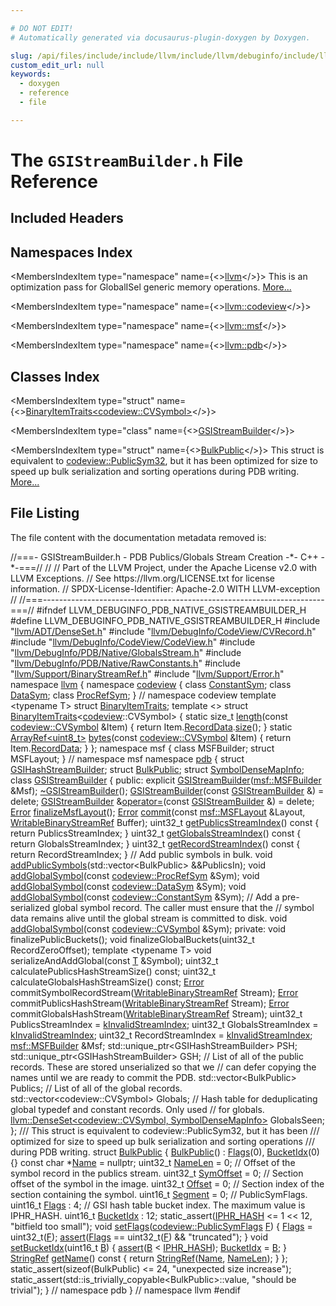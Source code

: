 ```yaml
---

# DO NOT EDIT!
# Automatically generated via docusaurus-plugin-doxygen by Doxygen.

slug: /api/files/include/include/llvm/include/llvm/debuginfo/include/llvm/debuginfo/pdb/include/llvm/debuginfo/pdb/native/gsistreambuilder-h
custom_edit_url: null
keywords:
  - doxygen
  - reference
  - file

---
```





# The `GSIStreamBuilder.h` File Reference

<DoxygenPage pluginConfig={pluginConfig}>



## Included Headers

<IncludesList>
<IncludesListItem
  filePath="llvm/ADT/DenseSet.h"
  permalink="/docs/api/files/include/include/llvm/include/llvm/adt/denseset-h"
  isLocal="true" />
<IncludesListItem
  filePath="llvm/DebugInfo/CodeView/CVRecord.h"
  permalink="/docs/api/files/include/include/llvm/include/llvm/debuginfo/include/llvm/debuginfo/codeview/cvrecord-h"
  isLocal="true" />
<IncludesListItem
  filePath="llvm/DebugInfo/CodeView/CodeView.h"
  permalink="/docs/api/files/include/include/llvm/include/llvm/debuginfo/include/llvm/debuginfo/codeview/codeview-h"
  isLocal="true" />
<IncludesListItem
  filePath="llvm/DebugInfo/PDB/Native/GlobalsStream.h"
  permalink="/docs/api/files/include/include/llvm/include/llvm/debuginfo/include/llvm/debuginfo/pdb/include/llvm/debuginfo/pdb/native/globalsstream-h"
  isLocal="true" />
<IncludesListItem
  filePath="llvm/DebugInfo/PDB/Native/RawConstants.h"
  permalink="/docs/api/files/include/include/llvm/include/llvm/debuginfo/include/llvm/debuginfo/pdb/include/llvm/debuginfo/pdb/native/rawconstants-h"
  isLocal="true" />
<IncludesListItem
  filePath="llvm/Support/BinaryStreamRef.h"
  permalink="/docs/api/files/include/include/llvm/include/llvm/support/binarystreamref-h"
  isLocal="true" />
<IncludesListItem
  filePath="llvm/Support/Error.h"
  permalink="/docs/api/files/include/include/llvm/include/llvm/support/error-h"
  isLocal="true" />
</IncludesList>

## Namespaces Index

<MembersIndex>

<MembersIndexItem
  type="namespace"
  name={<><a href="/docs/api/namespaces/llvm">llvm</a></>}>
This is an optimization pass for GlobalISel generic memory operations. <a href="/docs/api/namespaces/llvm/#details">More...</a>
</MembersIndexItem>

<MembersIndexItem
  type="namespace"
  name={<><a href="/docs/api/namespaces/llvm/codeview">llvm::codeview</a></>}>
</MembersIndexItem>

<MembersIndexItem
  type="namespace"
  name={<><a href="/docs/api/namespaces/llvm/msf">llvm::msf</a></>}>
</MembersIndexItem>

<MembersIndexItem
  type="namespace"
  name={<><a href="/docs/api/namespaces/llvm/pdb">llvm::pdb</a></>}>
</MembersIndexItem>

</MembersIndex>

## Classes Index

<MembersIndex>

<MembersIndexItem
  type="struct"
  name={<><a href="/docs/api/structs/llvm/binaryitemtraits-7e3dbb0894d46ad0ca22830f22e986bb">BinaryItemTraits&lt;codeview::CVSymbol&gt;</a></>}>
</MembersIndexItem>

<MembersIndexItem
  type="class"
  name={<><a href="/docs/api/classes/llvm/pdb/gsistreambuilder">GSIStreamBuilder</a></>}>
</MembersIndexItem>

<MembersIndexItem
  type="struct"
  name={<><a href="/docs/api/structs/llvm/pdb/bulkpublic">BulkPublic</a></>}>
This struct is equivalent to <a href="/docs/api/classes/llvm/codeview/publicsym32">codeview::PublicSym32</a>, but it has been optimized for size to speed up bulk serialization and sorting operations during PDB writing. <a href="/docs/api/structs/llvm/pdb/bulkpublic/#details">More...</a>
</MembersIndexItem>

</MembersIndex>


## File Listing

The file content with the documentation metadata removed is:

<ProgramListing>

<Link id="l00001" /><CodeLine lineNumber="1"><Highlight kind="comment">//===- GSIStreamBuilder.h - PDB Publics/Globals Stream Creation -&#42;- C++ -&#42;-===//</Highlight><Highlight kind="normal"></Highlight></CodeLine>
<Link id="l00002" /><CodeLine lineNumber="2"><Highlight kind="normal"></Highlight><Highlight kind="comment">//</Highlight><Highlight kind="normal"></Highlight></CodeLine>
<Link id="l00003" /><CodeLine lineNumber="3"><Highlight kind="normal"></Highlight><Highlight kind="comment">// Part of the LLVM Project, under the Apache License v2.0 with LLVM Exceptions.</Highlight><Highlight kind="normal"></Highlight></CodeLine>
<Link id="l00004" /><CodeLine lineNumber="4"><Highlight kind="normal"></Highlight><Highlight kind="comment">// See https://llvm.org/LICENSE.txt for license information.</Highlight><Highlight kind="normal"></Highlight></CodeLine>
<Link id="l00005" /><CodeLine lineNumber="5"><Highlight kind="normal"></Highlight><Highlight kind="comment">// SPDX-License-Identifier: Apache-2.0 WITH LLVM-exception</Highlight><Highlight kind="normal"></Highlight></CodeLine>
<Link id="l00006" /><CodeLine lineNumber="6"><Highlight kind="normal"></Highlight><Highlight kind="comment">//</Highlight><Highlight kind="normal"></Highlight></CodeLine>
<Link id="l00007" /><CodeLine lineNumber="7"><Highlight kind="normal"></Highlight><Highlight kind="comment">//===----------------------------------------------------------------------===//</Highlight><Highlight kind="normal"></Highlight></CodeLine>
<Link id="l00008" /><CodeLine lineNumber="8"><Highlight kind="normal"></Highlight></CodeLine>
<Link id="l00009" /><CodeLine lineNumber="9"><Highlight kind="normal"></Highlight><Highlight kind="preprocessor">#ifndef LLVM&#95;DEBUGINFO&#95;PDB&#95;NATIVE&#95;GSISTREAMBUILDER&#95;H</Highlight><Highlight kind="normal"></Highlight></CodeLine>
<Link id="l00010" /><CodeLine lineNumber="10"><Highlight kind="normal"></Highlight><Highlight kind="preprocessor">#define LLVM&#95;DEBUGINFO&#95;PDB&#95;NATIVE&#95;GSISTREAMBUILDER&#95;H</Highlight><Highlight kind="normal"></Highlight></CodeLine>
<Link id="l00011" /><CodeLine lineNumber="11"><Highlight kind="normal"></Highlight></CodeLine>
<Link id="l00012" /><CodeLine lineNumber="12"><Highlight kind="normal"></Highlight><Highlight kind="preprocessor">#include &quot;<a href="/docs/api/files/include/include/llvm/include/llvm/adt/denseset-h">llvm/ADT/DenseSet.h</a>&quot;</Highlight><Highlight kind="normal"></Highlight></CodeLine>
<Link id="l00013" /><CodeLine lineNumber="13"><Highlight kind="normal"></Highlight><Highlight kind="preprocessor">#include &quot;<a href="/docs/api/files/include/include/llvm/include/llvm/debuginfo/include/llvm/debuginfo/codeview/cvrecord-h">llvm/DebugInfo/CodeView/CVRecord.h</a>&quot;</Highlight><Highlight kind="normal"></Highlight></CodeLine>
<Link id="l00014" /><CodeLine lineNumber="14"><Highlight kind="normal"></Highlight><Highlight kind="preprocessor">#include &quot;<a href="/docs/api/files/include/include/llvm/include/llvm/debuginfo/include/llvm/debuginfo/codeview/codeview-h">llvm/DebugInfo/CodeView/CodeView.h</a>&quot;</Highlight><Highlight kind="normal"></Highlight></CodeLine>
<Link id="l00015" /><CodeLine lineNumber="15"><Highlight kind="normal"></Highlight><Highlight kind="preprocessor">#include &quot;<a href="/docs/api/files/include/include/llvm/include/llvm/debuginfo/include/llvm/debuginfo/pdb/include/llvm/debuginfo/pdb/native/globalsstream-h">llvm/DebugInfo/PDB/Native/GlobalsStream.h</a>&quot;</Highlight><Highlight kind="normal"></Highlight></CodeLine>
<Link id="l00016" /><CodeLine lineNumber="16"><Highlight kind="normal"></Highlight><Highlight kind="preprocessor">#include &quot;<a href="/docs/api/files/include/include/llvm/include/llvm/debuginfo/include/llvm/debuginfo/pdb/include/llvm/debuginfo/pdb/native/rawconstants-h">llvm/DebugInfo/PDB/Native/RawConstants.h</a>&quot;</Highlight><Highlight kind="normal"></Highlight></CodeLine>
<Link id="l00017" /><CodeLine lineNumber="17"><Highlight kind="normal"></Highlight><Highlight kind="preprocessor">#include &quot;<a href="/docs/api/files/include/include/llvm/include/llvm/support/binarystreamref-h">llvm/Support/BinaryStreamRef.h</a>&quot;</Highlight><Highlight kind="normal"></Highlight></CodeLine>
<Link id="l00018" /><CodeLine lineNumber="18"><Highlight kind="normal"></Highlight><Highlight kind="preprocessor">#include &quot;<a href="/docs/api/files/include/include/llvm/include/llvm/support/error-h">llvm/Support/Error.h</a>&quot;</Highlight><Highlight kind="normal"></Highlight></CodeLine>
<Link id="l00019" /><CodeLine lineNumber="19"><Highlight kind="normal"></Highlight></CodeLine>
<Link id="l00020" /><CodeLine lineNumber="20"><Highlight kind="normal"></Highlight><Highlight kind="keyword">namespace </Highlight><Highlight kind="normal"><a href="/docs/api/namespaces/llvm">llvm</a> &#123;</Highlight></CodeLine>
<Link id="l00021" /><CodeLine lineNumber="21"><Highlight kind="normal"></Highlight><Highlight kind="keyword">namespace </Highlight><Highlight kind="normal"><a href="/docs/api/namespaces/llvm/codeview">codeview</a> &#123;</Highlight></CodeLine>
<Link id="l00022" /><CodeLine lineNumber="22"><Highlight kind="normal"></Highlight><Highlight kind="keyword">class </Highlight><Highlight kind="normal"><a href="/docs/api/classes/llvm/codeview/constantsym">ConstantSym</a>;</Highlight></CodeLine>
<Link id="l00023" /><CodeLine lineNumber="23"><Highlight kind="normal"></Highlight><Highlight kind="keyword">class </Highlight><Highlight kind="normal"><a href="/docs/api/classes/llvm/codeview/datasym">DataSym</a>;</Highlight></CodeLine>
<Link id="l00024" /><CodeLine lineNumber="24"><Highlight kind="normal"></Highlight><Highlight kind="keyword">class </Highlight><Highlight kind="normal"><a href="/docs/api/classes/llvm/codeview/procrefsym">ProcRefSym</a>;</Highlight></CodeLine>
<Link id="l00025" /><CodeLine lineNumber="25"><Highlight kind="normal">&#125; </Highlight><Highlight kind="comment">// namespace codeview</Highlight><Highlight kind="normal"></Highlight></CodeLine>
<Link id="l00026" /><CodeLine lineNumber="26"><Highlight kind="normal"></Highlight><Highlight kind="keyword">template</Highlight><Highlight kind="normal"> &lt;</Highlight><Highlight kind="keyword">typename</Highlight><Highlight kind="normal"> T&gt; </Highlight><Highlight kind="keyword">struct </Highlight><Highlight kind="normal"><a href="/docs/api/structs/llvm/binaryitemtraits">BinaryItemTraits</a>;</Highlight></CodeLine>
<Link id="l00027" /><CodeLine lineNumber="27"><Highlight kind="normal"></Highlight></CodeLine>
<Link id="l00028" /><CodeLine lineNumber="28" lineLink="/docs/api/structs/llvm/binaryitemtraits-7e3dbb0894d46ad0ca22830f22e986bb"><Highlight kind="normal"></Highlight><Highlight kind="keyword">template</Highlight><Highlight kind="normal"> &lt;&gt; </Highlight><Highlight kind="keyword">struct </Highlight><Highlight kind="normal"><a href="/docs/api/structs/llvm/binaryitemtraits">BinaryItemTraits</a>&lt;<a href="/docs/api/namespaces/llvm/codeview">codeview</a>::CVSymbol&gt; &#123;</Highlight></CodeLine>
<Link id="l00029" /><CodeLine lineNumber="29" lineLink="/docs/api/structs/llvm/binaryitemtraits-7e3dbb0894d46ad0ca22830f22e986bb/#a6c96273f1093282fe3c39cc238411483"><Highlight kind="normal">  </Highlight><Highlight kind="keyword">static</Highlight><Highlight kind="normal"> </Highlight><Highlight kind="keywordtype">size&#95;t</Highlight><Highlight kind="normal"> <a href="/docs/api/structs/llvm/binaryitemtraits-7e3dbb0894d46ad0ca22830f22e986bb/#a6c96273f1093282fe3c39cc238411483">length</a>(</Highlight><Highlight kind="keyword">const</Highlight><Highlight kind="normal"> <a href="/docs/api/namespaces/llvm/codeview/#a5cc6234b75e6212142e2a91d34af146f">codeview::CVSymbol</a> &amp;Item) &#123;</Highlight></CodeLine>
<Link id="l00030" /><CodeLine lineNumber="30"><Highlight kind="normal">    </Highlight><Highlight kind="keywordflow">return</Highlight><Highlight kind="normal"> Item.<a href="/docs/api/classes/llvm/codeview/cvrecord/#abf24508852ac431412daa99def7d29ae">RecordData</a>.<a href="/docs/api/classes/llvm/arrayref/#a85ffb6531d4cda988ea81f18d4e56fb7">size</a>();</Highlight></CodeLine>
<Link id="l00031" /><CodeLine lineNumber="31"><Highlight kind="normal">  &#125;</Highlight></CodeLine>
<Link id="l00032" /><CodeLine lineNumber="32" lineLink="/docs/api/structs/llvm/binaryitemtraits-7e3dbb0894d46ad0ca22830f22e986bb/#aee6577a048114c7f64cf99d04f8837d2"><Highlight kind="normal">  </Highlight><Highlight kind="keyword">static</Highlight><Highlight kind="normal"> <a href="/docs/api/classes/llvm/arrayref">ArrayRef&lt;uint8&#95;t&gt;</a> <a href="/docs/api/structs/llvm/binaryitemtraits-7e3dbb0894d46ad0ca22830f22e986bb/#aee6577a048114c7f64cf99d04f8837d2">bytes</a>(</Highlight><Highlight kind="keyword">const</Highlight><Highlight kind="normal"> <a href="/docs/api/namespaces/llvm/codeview/#a5cc6234b75e6212142e2a91d34af146f">codeview::CVSymbol</a> &amp;Item) &#123;</Highlight></CodeLine>
<Link id="l00033" /><CodeLine lineNumber="33"><Highlight kind="normal">    </Highlight><Highlight kind="keywordflow">return</Highlight><Highlight kind="normal"> Item.<a href="/docs/api/classes/llvm/codeview/cvrecord/#abf24508852ac431412daa99def7d29ae">RecordData</a>;</Highlight></CodeLine>
<Link id="l00034" /><CodeLine lineNumber="34"><Highlight kind="normal">  &#125;</Highlight></CodeLine>
<Link id="l00035" /><CodeLine lineNumber="35"><Highlight kind="normal">&#125;;</Highlight></CodeLine>
<Link id="l00036" /><CodeLine lineNumber="36"><Highlight kind="normal"></Highlight></CodeLine>
<Link id="l00037" /><CodeLine lineNumber="37"><Highlight kind="normal"></Highlight><Highlight kind="keyword">namespace </Highlight><Highlight kind="normal">msf &#123;</Highlight></CodeLine>
<Link id="l00038" /><CodeLine lineNumber="38"><Highlight kind="normal"></Highlight><Highlight kind="keyword">class </Highlight><Highlight kind="normal">MSFBuilder;</Highlight></CodeLine>
<Link id="l00039" /><CodeLine lineNumber="39"><Highlight kind="normal"></Highlight><Highlight kind="keyword">struct </Highlight><Highlight kind="normal">MSFLayout;</Highlight></CodeLine>
<Link id="l00040" /><CodeLine lineNumber="40"><Highlight kind="normal">&#125; </Highlight><Highlight kind="comment">// namespace msf</Highlight><Highlight kind="normal"></Highlight></CodeLine>
<Link id="l00041" /><CodeLine lineNumber="41"><Highlight kind="normal"></Highlight><Highlight kind="keyword">namespace </Highlight><Highlight kind="normal"><a href="/docs/api/namespaces/llvm/pdb">pdb</a> &#123;</Highlight></CodeLine>
<Link id="l00042" /><CodeLine lineNumber="42"><Highlight kind="normal"></Highlight><Highlight kind="keyword">struct </Highlight><Highlight kind="normal"><a href="/docs/api/structs/llvm/pdb/gsihashstreambuilder">GSIHashStreamBuilder</a>;</Highlight></CodeLine>
<Link id="l00043" /><CodeLine lineNumber="43"><Highlight kind="normal"></Highlight><Highlight kind="keyword">struct </Highlight><Highlight kind="normal"><a href="/docs/api/structs/llvm/pdb/bulkpublic">BulkPublic</a>;</Highlight></CodeLine>
<Link id="l00044" /><CodeLine lineNumber="44"><Highlight kind="normal"></Highlight><Highlight kind="keyword">struct </Highlight><Highlight kind="normal"><a href="/docs/api/structs/llvm/pdb/symboldensemapinfo">SymbolDenseMapInfo</a>;</Highlight></CodeLine>
<Link id="l00045" /><CodeLine lineNumber="45"><Highlight kind="normal"></Highlight></CodeLine>
<Link id="l00046" /><CodeLine lineNumber="46" lineLink="/docs/api/classes/llvm/pdb/gsistreambuilder"><Highlight kind="normal"></Highlight><Highlight kind="keyword">class </Highlight><Highlight kind="normal"><a href="/docs/api/classes/llvm/pdb/gsistreambuilder/#a875ea41791864d663f352f5862988d2a">GSIStreamBuilder</a> &#123;</Highlight></CodeLine>
<Link id="l00047" /><CodeLine lineNumber="47"><Highlight kind="normal"></Highlight></CodeLine>
<Link id="l00048" /><CodeLine lineNumber="48"><Highlight kind="normal"></Highlight><Highlight kind="keyword">public</Highlight><Highlight kind="normal">:</Highlight></CodeLine>
<Link id="l00049" /><CodeLine lineNumber="49"><Highlight kind="normal">  </Highlight><Highlight kind="keyword">explicit</Highlight><Highlight kind="normal"> <a href="/docs/api/classes/llvm/pdb/gsistreambuilder/#a875ea41791864d663f352f5862988d2a">GSIStreamBuilder</a>(<a href="/docs/api/classes/llvm/msf/msfbuilder">msf::MSFBuilder</a> &amp;Msf);</Highlight></CodeLine>
<Link id="l00050" /><CodeLine lineNumber="50" lineLink="/docs/api/classes/llvm/pdb/gsistreambuilder/#a71d74371140f4842961028587ad67061"><Highlight kind="normal">  <a href="/docs/api/classes/llvm/pdb/gsistreambuilder/#a71d74371140f4842961028587ad67061">~GSIStreamBuilder</a>();</Highlight></CodeLine>
<Link id="l00051" /><CodeLine lineNumber="51"><Highlight kind="normal"></Highlight></CodeLine>
<Link id="l00052" /><CodeLine lineNumber="52" lineLink="/docs/api/classes/llvm/pdb/gsistreambuilder/#a6a0c7dd9e5451edfc1d655ae362c5b65"><Highlight kind="normal">  <a href="/docs/api/classes/llvm/pdb/gsistreambuilder/#a6a0c7dd9e5451edfc1d655ae362c5b65">GSIStreamBuilder</a>(</Highlight><Highlight kind="keyword">const</Highlight><Highlight kind="normal"> <a href="/docs/api/classes/llvm/pdb/gsistreambuilder/#a875ea41791864d663f352f5862988d2a">GSIStreamBuilder</a> &amp;) = </Highlight><Highlight kind="keyword">delete</Highlight><Highlight kind="normal">;</Highlight></CodeLine>
<Link id="l00053" /><CodeLine lineNumber="53" lineLink="/docs/api/classes/llvm/pdb/gsistreambuilder/#ab77a85c58ef2afc3a04bee183aa48ffc"><Highlight kind="normal">  <a href="/docs/api/classes/llvm/pdb/gsistreambuilder/#a875ea41791864d663f352f5862988d2a">GSIStreamBuilder</a> &amp;<a href="/docs/api/classes/llvm/pdb/gsistreambuilder/#ab77a85c58ef2afc3a04bee183aa48ffc">operator=</a>(</Highlight><Highlight kind="keyword">const</Highlight><Highlight kind="normal"> <a href="/docs/api/classes/llvm/pdb/gsistreambuilder/#a875ea41791864d663f352f5862988d2a">GSIStreamBuilder</a> &amp;) = </Highlight><Highlight kind="keyword">delete</Highlight><Highlight kind="normal">;</Highlight></CodeLine>
<Link id="l00054" /><CodeLine lineNumber="54"><Highlight kind="normal"></Highlight></CodeLine>
<Link id="l00055" /><CodeLine lineNumber="55"><Highlight kind="normal">  <a href="/docs/api/classes/llvm/error">Error</a> <a href="/docs/api/classes/llvm/pdb/gsistreambuilder/#a5d9cf5b89c50f30cf3d85ec3331b270a">finalizeMsfLayout</a>();</Highlight></CodeLine>
<Link id="l00056" /><CodeLine lineNumber="56"><Highlight kind="normal"></Highlight></CodeLine>
<Link id="l00057" /><CodeLine lineNumber="57"><Highlight kind="normal">  <a href="/docs/api/classes/llvm/error">Error</a> <a href="/docs/api/classes/llvm/pdb/gsistreambuilder/#a76533b678e31f0285dc183e2378d39db">commit</a>(</Highlight><Highlight kind="keyword">const</Highlight><Highlight kind="normal"> <a href="/docs/api/structs/llvm/msf/msflayout">msf::MSFLayout</a> &amp;Layout, <a href="/docs/api/classes/llvm/writablebinarystreamref">WritableBinaryStreamRef</a> Buffer);</Highlight></CodeLine>
<Link id="l00058" /><CodeLine lineNumber="58"><Highlight kind="normal"></Highlight></CodeLine>
<Link id="l00059" /><CodeLine lineNumber="59" lineLink="/docs/api/classes/llvm/pdb/gsistreambuilder/#ada95f987887a6e7cd0b74ca8996f980a"><Highlight kind="normal">  uint32&#95;t <a href="/docs/api/classes/llvm/pdb/gsistreambuilder/#ada95f987887a6e7cd0b74ca8996f980a">getPublicsStreamIndex</a>()</Highlight><Highlight kind="keyword"> const </Highlight><Highlight kind="normal">&#123; </Highlight><Highlight kind="keywordflow">return</Highlight><Highlight kind="normal"> PublicsStreamIndex; &#125;</Highlight></CodeLine>
<Link id="l00060" /><CodeLine lineNumber="60" lineLink="/docs/api/classes/llvm/pdb/gsistreambuilder/#adea20877fa69f2ef82e5435d1c4fe0ef"><Highlight kind="normal">  uint32&#95;t <a href="/docs/api/classes/llvm/pdb/gsistreambuilder/#adea20877fa69f2ef82e5435d1c4fe0ef">getGlobalsStreamIndex</a>()</Highlight><Highlight kind="keyword"> const </Highlight><Highlight kind="normal">&#123; </Highlight><Highlight kind="keywordflow">return</Highlight><Highlight kind="normal"> GlobalsStreamIndex; &#125;</Highlight></CodeLine>
<Link id="l00061" /><CodeLine lineNumber="61" lineLink="/docs/api/classes/llvm/pdb/gsistreambuilder/#a63b0bd3ffb0ebab8d2deed8f96f2bec2"><Highlight kind="normal">  uint32&#95;t <a href="/docs/api/classes/llvm/pdb/gsistreambuilder/#a63b0bd3ffb0ebab8d2deed8f96f2bec2">getRecordStreamIndex</a>()</Highlight><Highlight kind="keyword"> const </Highlight><Highlight kind="normal">&#123; </Highlight><Highlight kind="keywordflow">return</Highlight><Highlight kind="normal"> RecordStreamIndex; &#125;</Highlight></CodeLine>
<Link id="l00062" /><CodeLine lineNumber="62"><Highlight kind="normal"></Highlight></CodeLine>
<Link id="l00063" /><CodeLine lineNumber="63"><Highlight kind="normal">  </Highlight><Highlight kind="comment">// Add public symbols in bulk.</Highlight><Highlight kind="normal"></Highlight></CodeLine>
<Link id="l00064" /><CodeLine lineNumber="64"><Highlight kind="normal">  </Highlight><Highlight kind="keywordtype">void</Highlight><Highlight kind="normal"> <a href="/docs/api/classes/llvm/pdb/gsistreambuilder/#a2599c9c9013519349a7b2794fe417b47">addPublicSymbols</a>(std::vector&lt;BulkPublic&gt; &amp;&amp;PublicsIn);</Highlight></CodeLine>
<Link id="l00065" /><CodeLine lineNumber="65"><Highlight kind="normal"></Highlight></CodeLine>
<Link id="l00066" /><CodeLine lineNumber="66"><Highlight kind="normal">  </Highlight><Highlight kind="keywordtype">void</Highlight><Highlight kind="normal"> <a href="/docs/api/classes/llvm/pdb/gsistreambuilder/#a96eafdf2e4e9c7da0a8a2fd8d9fa9193">addGlobalSymbol</a>(</Highlight><Highlight kind="keyword">const</Highlight><Highlight kind="normal"> <a href="/docs/api/classes/llvm/codeview/procrefsym">codeview::ProcRefSym</a> &amp;Sym);</Highlight></CodeLine>
<Link id="l00067" /><CodeLine lineNumber="67"><Highlight kind="normal">  </Highlight><Highlight kind="keywordtype">void</Highlight><Highlight kind="normal"> <a href="/docs/api/classes/llvm/pdb/gsistreambuilder/#a96eafdf2e4e9c7da0a8a2fd8d9fa9193">addGlobalSymbol</a>(</Highlight><Highlight kind="keyword">const</Highlight><Highlight kind="normal"> <a href="/docs/api/classes/llvm/codeview/datasym">codeview::DataSym</a> &amp;Sym);</Highlight></CodeLine>
<Link id="l00068" /><CodeLine lineNumber="68"><Highlight kind="normal">  </Highlight><Highlight kind="keywordtype">void</Highlight><Highlight kind="normal"> <a href="/docs/api/classes/llvm/pdb/gsistreambuilder/#a96eafdf2e4e9c7da0a8a2fd8d9fa9193">addGlobalSymbol</a>(</Highlight><Highlight kind="keyword">const</Highlight><Highlight kind="normal"> <a href="/docs/api/classes/llvm/codeview/constantsym">codeview::ConstantSym</a> &amp;Sym);</Highlight></CodeLine>
<Link id="l00069" /><CodeLine lineNumber="69"><Highlight kind="normal"></Highlight></CodeLine>
<Link id="l00070" /><CodeLine lineNumber="70"><Highlight kind="normal">  </Highlight><Highlight kind="comment">// Add a pre-serialized global symbol record. The caller must ensure that the</Highlight><Highlight kind="normal"></Highlight></CodeLine>
<Link id="l00071" /><CodeLine lineNumber="71"><Highlight kind="normal">  </Highlight><Highlight kind="comment">// symbol data remains alive until the global stream is committed to disk.</Highlight><Highlight kind="normal"></Highlight></CodeLine>
<Link id="l00072" /><CodeLine lineNumber="72"><Highlight kind="normal">  </Highlight><Highlight kind="keywordtype">void</Highlight><Highlight kind="normal"> <a href="/docs/api/classes/llvm/pdb/gsistreambuilder/#a96eafdf2e4e9c7da0a8a2fd8d9fa9193">addGlobalSymbol</a>(</Highlight><Highlight kind="keyword">const</Highlight><Highlight kind="normal"> <a href="/docs/api/namespaces/llvm/codeview/#a5cc6234b75e6212142e2a91d34af146f">codeview::CVSymbol</a> &amp;Sym);</Highlight></CodeLine>
<Link id="l00073" /><CodeLine lineNumber="73"><Highlight kind="normal"></Highlight></CodeLine>
<Link id="l00074" /><CodeLine lineNumber="74"><Highlight kind="normal"></Highlight><Highlight kind="keyword">private</Highlight><Highlight kind="normal">:</Highlight></CodeLine>
<Link id="l00075" /><CodeLine lineNumber="75"><Highlight kind="normal">  </Highlight><Highlight kind="keywordtype">void</Highlight><Highlight kind="normal"> finalizePublicBuckets();</Highlight></CodeLine>
<Link id="l00076" /><CodeLine lineNumber="76"><Highlight kind="normal">  </Highlight><Highlight kind="keywordtype">void</Highlight><Highlight kind="normal"> finalizeGlobalBuckets(uint32&#95;t RecordZeroOffset);</Highlight></CodeLine>
<Link id="l00077" /><CodeLine lineNumber="77"><Highlight kind="normal"></Highlight></CodeLine>
<Link id="l00078" /><CodeLine lineNumber="78"><Highlight kind="normal">  </Highlight><Highlight kind="keyword">template</Highlight><Highlight kind="normal"> &lt;</Highlight><Highlight kind="keyword">typename</Highlight><Highlight kind="normal"> T&gt; </Highlight><Highlight kind="keywordtype">void</Highlight><Highlight kind="normal"> serializeAndAddGlobal(</Highlight><Highlight kind="keyword">const</Highlight><Highlight kind="normal"> <a href="/docs/api/files/lib/lib/target/lib/target/mips/mips16isellowering-cpp/#a0acb682b8260ab1c60b918599864e2e5">T</a> &amp;Symbol);</Highlight></CodeLine>
<Link id="l00079" /><CodeLine lineNumber="79"><Highlight kind="normal"></Highlight></CodeLine>
<Link id="l00080" /><CodeLine lineNumber="80"><Highlight kind="normal">  uint32&#95;t calculatePublicsHashStreamSize() </Highlight><Highlight kind="keyword">const</Highlight><Highlight kind="normal">;</Highlight></CodeLine>
<Link id="l00081" /><CodeLine lineNumber="81"><Highlight kind="normal">  uint32&#95;t calculateGlobalsHashStreamSize() </Highlight><Highlight kind="keyword">const</Highlight><Highlight kind="normal">;</Highlight></CodeLine>
<Link id="l00082" /><CodeLine lineNumber="82"><Highlight kind="normal">  <a href="/docs/api/classes/llvm/error">Error</a> commitSymbolRecordStream(<a href="/docs/api/classes/llvm/writablebinarystreamref">WritableBinaryStreamRef</a> Stream);</Highlight></CodeLine>
<Link id="l00083" /><CodeLine lineNumber="83"><Highlight kind="normal">  <a href="/docs/api/classes/llvm/error">Error</a> commitPublicsHashStream(<a href="/docs/api/classes/llvm/writablebinarystreamref">WritableBinaryStreamRef</a> Stream);</Highlight></CodeLine>
<Link id="l00084" /><CodeLine lineNumber="84"><Highlight kind="normal">  <a href="/docs/api/classes/llvm/error">Error</a> commitGlobalsHashStream(<a href="/docs/api/classes/llvm/writablebinarystreamref">WritableBinaryStreamRef</a> Stream);</Highlight></CodeLine>
<Link id="l00085" /><CodeLine lineNumber="85"><Highlight kind="normal"></Highlight></CodeLine>
<Link id="l00086" /><CodeLine lineNumber="86"><Highlight kind="normal">  uint32&#95;t PublicsStreamIndex = <a href="/docs/api/namespaces/llvm/pdb/#a0a7a9a9849fa2f1e5dec7a99ba9530da">kInvalidStreamIndex</a>;</Highlight></CodeLine>
<Link id="l00087" /><CodeLine lineNumber="87"><Highlight kind="normal">  uint32&#95;t GlobalsStreamIndex = <a href="/docs/api/namespaces/llvm/pdb/#a0a7a9a9849fa2f1e5dec7a99ba9530da">kInvalidStreamIndex</a>;</Highlight></CodeLine>
<Link id="l00088" /><CodeLine lineNumber="88"><Highlight kind="normal">  uint32&#95;t RecordStreamIndex = <a href="/docs/api/namespaces/llvm/pdb/#a0a7a9a9849fa2f1e5dec7a99ba9530da">kInvalidStreamIndex</a>;</Highlight></CodeLine>
<Link id="l00089" /><CodeLine lineNumber="89"><Highlight kind="normal">  <a href="/docs/api/classes/llvm/msf/msfbuilder">msf::MSFBuilder</a> &amp;Msf;</Highlight></CodeLine>
<Link id="l00090" /><CodeLine lineNumber="90"><Highlight kind="normal">  std::unique&#95;ptr&lt;GSIHashStreamBuilder&gt; PSH;</Highlight></CodeLine>
<Link id="l00091" /><CodeLine lineNumber="91"><Highlight kind="normal">  std::unique&#95;ptr&lt;GSIHashStreamBuilder&gt; GSH;</Highlight></CodeLine>
<Link id="l00092" /><CodeLine lineNumber="92"><Highlight kind="normal"></Highlight></CodeLine>
<Link id="l00093" /><CodeLine lineNumber="93"><Highlight kind="normal">  </Highlight><Highlight kind="comment">// List of all of the public records. These are stored unserialized so that we</Highlight><Highlight kind="normal"></Highlight></CodeLine>
<Link id="l00094" /><CodeLine lineNumber="94"><Highlight kind="normal">  </Highlight><Highlight kind="comment">// can defer copying the names until we are ready to commit the PDB.</Highlight><Highlight kind="normal"></Highlight></CodeLine>
<Link id="l00095" /><CodeLine lineNumber="95"><Highlight kind="normal">  std::vector&lt;BulkPublic&gt; Publics;</Highlight></CodeLine>
<Link id="l00096" /><CodeLine lineNumber="96"><Highlight kind="normal"></Highlight></CodeLine>
<Link id="l00097" /><CodeLine lineNumber="97"><Highlight kind="normal">  </Highlight><Highlight kind="comment">// List of all of the global records.</Highlight><Highlight kind="normal"></Highlight></CodeLine>
<Link id="l00098" /><CodeLine lineNumber="98"><Highlight kind="normal">  std::vector&lt;codeview::CVSymbol&gt; Globals;</Highlight></CodeLine>
<Link id="l00099" /><CodeLine lineNumber="99"><Highlight kind="normal"></Highlight></CodeLine>
<Link id="l00100" /><CodeLine lineNumber="100"><Highlight kind="normal">  </Highlight><Highlight kind="comment">// Hash table for deduplicating global typedef and constant records. Only used</Highlight><Highlight kind="normal"></Highlight></CodeLine>
<Link id="l00101" /><CodeLine lineNumber="101"><Highlight kind="normal">  </Highlight><Highlight kind="comment">// for globals.</Highlight><Highlight kind="normal"></Highlight></CodeLine>
<Link id="l00102" /><CodeLine lineNumber="102"><Highlight kind="normal">  <a href="/docs/api/classes/llvm/denseset">llvm::DenseSet&lt;codeview::CVSymbol, SymbolDenseMapInfo&gt;</a> GlobalsSeen;</Highlight></CodeLine>
<Link id="l00103" /><CodeLine lineNumber="103"><Highlight kind="normal">&#125;;</Highlight></CodeLine>
<Link id="l00104" /><CodeLine lineNumber="104"><Highlight kind="normal"></Highlight><Highlight kind="comment"></Highlight></CodeLine>
<Link id="l00105" /><CodeLine lineNumber="105"><Highlight kind="comment">/// This struct is equivalent to codeview::PublicSym32, but it has been</Highlight></CodeLine>
<Link id="l00106" /><CodeLine lineNumber="106"><Highlight kind="comment">/// optimized for size to speed up bulk serialization and sorting operations</Highlight></CodeLine>
<Link id="l00107" /><CodeLine lineNumber="107"><Highlight kind="comment">/// during PDB writing.</Highlight><Highlight kind="normal"></Highlight></CodeLine>
<Link id="l00108" /><CodeLine lineNumber="108" lineLink="/docs/api/structs/llvm/pdb/bulkpublic"><Highlight kind="normal"></Highlight><Highlight kind="keyword">struct </Highlight><Highlight kind="normal"><a href="/docs/api/structs/llvm/pdb/bulkpublic/#ab76bd8b7b7020c05b06a88a8cea13e20">BulkPublic</a> &#123;</Highlight></CodeLine>
<Link id="l00109" /><CodeLine lineNumber="109" lineLink="/docs/api/structs/llvm/pdb/bulkpublic/#ab76bd8b7b7020c05b06a88a8cea13e20"><Highlight kind="normal">  <a href="/docs/api/structs/llvm/pdb/bulkpublic/#ab76bd8b7b7020c05b06a88a8cea13e20">BulkPublic</a>() : <a href="/docs/api/structs/llvm/pdb/bulkpublic/#a1b4141f3e1af3e4a3d723e0d4855485b">Flags</a>(0), <a href="/docs/api/structs/llvm/pdb/bulkpublic/#a0f0bda0fc33d92fdfb42c32ba850e505">BucketIdx</a>(0) &#123;&#125;</Highlight></CodeLine>
<Link id="l00110" /><CodeLine lineNumber="110"><Highlight kind="normal"></Highlight></CodeLine>
<Link id="l00111" /><CodeLine lineNumber="111" lineLink="/docs/api/structs/llvm/pdb/bulkpublic/#ae2f2bfacdaf9a66b22bb8908aa2be61a"><Highlight kind="normal">  </Highlight><Highlight kind="keyword">const</Highlight><Highlight kind="normal"> </Highlight><Highlight kind="keywordtype">char</Highlight><Highlight kind="normal"> &#42;<a href="/docs/api/structs/llvm/pdb/bulkpublic/#ae2f2bfacdaf9a66b22bb8908aa2be61a">Name</a> = </Highlight><Highlight kind="keyword">nullptr</Highlight><Highlight kind="normal">;</Highlight></CodeLine>
<Link id="l00112" /><CodeLine lineNumber="112" lineLink="/docs/api/structs/llvm/pdb/bulkpublic/#aefa78743022d3e9e0961d058d2595468"><Highlight kind="normal">  uint32&#95;t <a href="/docs/api/structs/llvm/pdb/bulkpublic/#aefa78743022d3e9e0961d058d2595468">NameLen</a> = 0;</Highlight></CodeLine>
<Link id="l00113" /><CodeLine lineNumber="113"><Highlight kind="normal"></Highlight></CodeLine>
<Link id="l00114" /><CodeLine lineNumber="114"><Highlight kind="normal">  </Highlight><Highlight kind="comment">// Offset of the symbol record in the publics stream.</Highlight><Highlight kind="normal"></Highlight></CodeLine>
<Link id="l00115" /><CodeLine lineNumber="115" lineLink="/docs/api/structs/llvm/pdb/bulkpublic/#a83dd56f17d447906294975066eb5e83b"><Highlight kind="normal">  uint32&#95;t <a href="/docs/api/structs/llvm/pdb/bulkpublic/#a83dd56f17d447906294975066eb5e83b">SymOffset</a> = 0;</Highlight></CodeLine>
<Link id="l00116" /><CodeLine lineNumber="116"><Highlight kind="normal"></Highlight></CodeLine>
<Link id="l00117" /><CodeLine lineNumber="117"><Highlight kind="normal">  </Highlight><Highlight kind="comment">// Section offset of the symbol in the image.</Highlight><Highlight kind="normal"></Highlight></CodeLine>
<Link id="l00118" /><CodeLine lineNumber="118" lineLink="/docs/api/structs/llvm/pdb/bulkpublic/#ae8ab20e0454c4cd48552a1c6ec117636"><Highlight kind="normal">  uint32&#95;t <a href="/docs/api/structs/llvm/pdb/bulkpublic/#ae8ab20e0454c4cd48552a1c6ec117636">Offset</a> = 0;</Highlight></CodeLine>
<Link id="l00119" /><CodeLine lineNumber="119"><Highlight kind="normal"></Highlight></CodeLine>
<Link id="l00120" /><CodeLine lineNumber="120"><Highlight kind="normal">  </Highlight><Highlight kind="comment">// Section index of the section containing the symbol.</Highlight><Highlight kind="normal"></Highlight></CodeLine>
<Link id="l00121" /><CodeLine lineNumber="121" lineLink="/docs/api/structs/llvm/pdb/bulkpublic/#a9e60b1583496036c535e44158f213570"><Highlight kind="normal">  uint16&#95;t <a href="/docs/api/structs/llvm/pdb/bulkpublic/#a9e60b1583496036c535e44158f213570">Segment</a> = 0;</Highlight></CodeLine>
<Link id="l00122" /><CodeLine lineNumber="122"><Highlight kind="normal"></Highlight></CodeLine>
<Link id="l00123" /><CodeLine lineNumber="123"><Highlight kind="normal">  </Highlight><Highlight kind="comment">// PublicSymFlags.</Highlight><Highlight kind="normal"></Highlight></CodeLine>
<Link id="l00124" /><CodeLine lineNumber="124" lineLink="/docs/api/structs/llvm/pdb/bulkpublic/#a1b4141f3e1af3e4a3d723e0d4855485b"><Highlight kind="normal">  uint16&#95;t <a href="/docs/api/structs/llvm/pdb/bulkpublic/#a1b4141f3e1af3e4a3d723e0d4855485b">Flags</a> : 4;</Highlight></CodeLine>
<Link id="l00125" /><CodeLine lineNumber="125"><Highlight kind="normal"></Highlight></CodeLine>
<Link id="l00126" /><CodeLine lineNumber="126"><Highlight kind="normal">  </Highlight><Highlight kind="comment">// GSI hash table bucket index. The maximum value is IPHR&#95;HASH.</Highlight><Highlight kind="normal"></Highlight></CodeLine>
<Link id="l00127" /><CodeLine lineNumber="127" lineLink="/docs/api/structs/llvm/pdb/bulkpublic/#a0f0bda0fc33d92fdfb42c32ba850e505"><Highlight kind="normal">  uint16&#95;t <a href="/docs/api/structs/llvm/pdb/bulkpublic/#a0f0bda0fc33d92fdfb42c32ba850e505">BucketIdx</a> : 12;</Highlight></CodeLine>
<Link id="l00128" /><CodeLine lineNumber="128"><Highlight kind="normal">  </Highlight><Highlight kind="keyword">static&#95;assert</Highlight><Highlight kind="normal">(<a href="/docs/api/namespaces/llvm/pdb/#af346f133e1c69ecb36169234b44253fca4e013a87e7ede585d1aa379f94c585e4">IPHR&#95;HASH</a> &lt;= 1 &lt;&lt; 12, </Highlight><Highlight kind="stringliteral">&quot;bitfield too small&quot;</Highlight><Highlight kind="normal">);</Highlight></CodeLine>
<Link id="l00129" /><CodeLine lineNumber="129"><Highlight kind="normal"></Highlight></CodeLine>
<Link id="l00130" /><CodeLine lineNumber="130" lineLink="/docs/api/structs/llvm/pdb/bulkpublic/#a85c0d7f13837460f36d3c5963552b563"><Highlight kind="normal">  </Highlight><Highlight kind="keywordtype">void</Highlight><Highlight kind="normal"> <a href="/docs/api/structs/llvm/pdb/bulkpublic/#a85c0d7f13837460f36d3c5963552b563">setFlags</a>(<a href="/docs/api/namespaces/llvm/codeview/#adfebd8c4ae29ccd84c600c1e65d6b807">codeview::PublicSymFlags</a> <a href="/docs/api/files/lib/lib/support/md5-cpp/#a96d73bbd7af15cb1fc38c3f4a3bd82e9">F</a>) &#123;</Highlight></CodeLine>
<Link id="l00131" /><CodeLine lineNumber="131"><Highlight kind="normal">    <a href="/docs/api/structs/llvm/pdb/bulkpublic/#a1b4141f3e1af3e4a3d723e0d4855485b">Flags</a> = uint32&#95;t(<a href="/docs/api/files/lib/lib/support/md5-cpp/#a96d73bbd7af15cb1fc38c3f4a3bd82e9">F</a>);</Highlight></CodeLine>
<Link id="l00132" /><CodeLine lineNumber="132"><Highlight kind="normal">    <a href="/docs/api/files/lib/lib/target/lib/target/amdgpu/silowercontrolflow-cpp/#a4868c5d81c5ccc98c47aeab6244346a0">assert</a>(<a href="/docs/api/structs/llvm/pdb/bulkpublic/#a1b4141f3e1af3e4a3d723e0d4855485b">Flags</a> == uint32&#95;t(<a href="/docs/api/files/lib/lib/support/md5-cpp/#a96d73bbd7af15cb1fc38c3f4a3bd82e9">F</a>) &amp;&amp; </Highlight><Highlight kind="stringliteral">&quot;truncated&quot;</Highlight><Highlight kind="normal">);</Highlight></CodeLine>
<Link id="l00133" /><CodeLine lineNumber="133"><Highlight kind="normal">  &#125;</Highlight></CodeLine>
<Link id="l00134" /><CodeLine lineNumber="134"><Highlight kind="normal"></Highlight></CodeLine>
<Link id="l00135" /><CodeLine lineNumber="135" lineLink="/docs/api/structs/llvm/pdb/bulkpublic/#ab5352cf6d669a37b234cb7a7350931e4"><Highlight kind="normal">  </Highlight><Highlight kind="keywordtype">void</Highlight><Highlight kind="normal"> <a href="/docs/api/structs/llvm/pdb/bulkpublic/#ab5352cf6d669a37b234cb7a7350931e4">setBucketIdx</a>(uint16&#95;t <a href="/docs/api/files/lib/lib/ir/builtingcs-cpp/#ae76959fe811ba090de4cba69ac00f1da">B</a>) &#123;</Highlight></CodeLine>
<Link id="l00136" /><CodeLine lineNumber="136"><Highlight kind="normal">    <a href="/docs/api/files/lib/lib/target/lib/target/amdgpu/silowercontrolflow-cpp/#a4868c5d81c5ccc98c47aeab6244346a0">assert</a>(<a href="/docs/api/files/lib/lib/ir/builtingcs-cpp/#ae76959fe811ba090de4cba69ac00f1da">B</a> &lt; <a href="/docs/api/namespaces/llvm/pdb/#af346f133e1c69ecb36169234b44253fca4e013a87e7ede585d1aa379f94c585e4">IPHR&#95;HASH</a>);</Highlight></CodeLine>
<Link id="l00137" /><CodeLine lineNumber="137"><Highlight kind="normal">    <a href="/docs/api/structs/llvm/pdb/bulkpublic/#a0f0bda0fc33d92fdfb42c32ba850e505">BucketIdx</a> = <a href="/docs/api/files/lib/lib/ir/builtingcs-cpp/#ae76959fe811ba090de4cba69ac00f1da">B</a>;</Highlight></CodeLine>
<Link id="l00138" /><CodeLine lineNumber="138"><Highlight kind="normal">  &#125;</Highlight></CodeLine>
<Link id="l00139" /><CodeLine lineNumber="139"><Highlight kind="normal"></Highlight></CodeLine>
<Link id="l00140" /><CodeLine lineNumber="140" lineLink="/docs/api/structs/llvm/pdb/bulkpublic/#a1b3745535f1ea77bb51941e06f69a266"><Highlight kind="normal">  <a href="/docs/api/classes/llvm/stringref">StringRef</a> <a href="/docs/api/structs/llvm/pdb/bulkpublic/#a1b3745535f1ea77bb51941e06f69a266">getName</a>()</Highlight><Highlight kind="keyword"> const </Highlight><Highlight kind="normal">&#123; </Highlight><Highlight kind="keywordflow">return</Highlight><Highlight kind="normal"> <a href="/docs/api/classes/llvm/stringref">StringRef</a>(<a href="/docs/api/structs/llvm/pdb/bulkpublic/#ae2f2bfacdaf9a66b22bb8908aa2be61a">Name</a>, <a href="/docs/api/structs/llvm/pdb/bulkpublic/#aefa78743022d3e9e0961d058d2595468">NameLen</a>); &#125;</Highlight></CodeLine>
<Link id="l00141" /><CodeLine lineNumber="141"><Highlight kind="normal">&#125;;</Highlight></CodeLine>
<Link id="l00142" /><CodeLine lineNumber="142"><Highlight kind="normal"></Highlight></CodeLine>
<Link id="l00143" /><CodeLine lineNumber="143"><Highlight kind="normal"></Highlight><Highlight kind="keyword">static&#95;assert</Highlight><Highlight kind="normal">(</Highlight><Highlight kind="keyword">sizeof</Highlight><Highlight kind="normal">(BulkPublic) &lt;= 24, </Highlight><Highlight kind="stringliteral">&quot;unexpected size increase&quot;</Highlight><Highlight kind="normal">);</Highlight></CodeLine>
<Link id="l00144" /><CodeLine lineNumber="144"><Highlight kind="normal"></Highlight><Highlight kind="keyword">static&#95;assert</Highlight><Highlight kind="normal">(std::is&#95;trivially&#95;copyable&lt;BulkPublic&gt;::value,</Highlight></CodeLine>
<Link id="l00145" /><CodeLine lineNumber="145"><Highlight kind="normal">              </Highlight><Highlight kind="stringliteral">&quot;should be trivial&quot;</Highlight><Highlight kind="normal">);</Highlight></CodeLine>
<Link id="l00146" /><CodeLine lineNumber="146"><Highlight kind="normal"></Highlight></CodeLine>
<Link id="l00147" /><CodeLine lineNumber="147"><Highlight kind="normal">&#125; </Highlight><Highlight kind="comment">// namespace pdb</Highlight><Highlight kind="normal"></Highlight></CodeLine>
<Link id="l00148" /><CodeLine lineNumber="148"><Highlight kind="normal">&#125; </Highlight><Highlight kind="comment">// namespace llvm</Highlight><Highlight kind="normal"></Highlight></CodeLine>
<Link id="l00149" /><CodeLine lineNumber="149"><Highlight kind="normal"></Highlight></CodeLine>
<Link id="l00150" /><CodeLine lineNumber="150"><Highlight kind="normal"></Highlight><Highlight kind="preprocessor">#endif</Highlight></CodeLine>

</ProgramListing>

</DoxygenPage>
